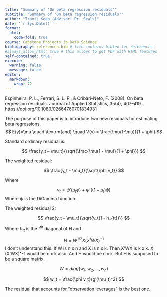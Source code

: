 ```yaml
---
title: "Summary of 'On beta regression residuals'"
subtitle: "Summary of 'On beta regression residuals'"
author: "Travis Keep (Advisor: Dr. Seals)"
date: '`r Sys.Date()`'
format:
  html:
    code-fold: true
course: Capstone Projects in Data Science
bibliography: references.bib # file contains bibtex for references
#always_allow_html: true # this allows to get PDF with HTML features
self-contained: true
execute: 
  warning: false
  message: false
editor: 
  markdown: 
    wrap: 72
---
```


Espinheira, P. L., Ferrari, S. L. P., & Cribari-Neto, F. (2008). On beta regression residuals. Journal of Applied Statistics, 35(4), 407–419. https://doi.org/10.1080/02664760701834931

The purpose of this paper is to introduce two new residuals for estimating beta regressions. 
$$
E(y)=\mu \quad \textrm{and} \quad V(y) = \frac{\mu(1-\mu)}{1 + \phi}
$$

Standard ordinary residual is:

$$
\frac{y_t – \mu_t}{\sqrt{\frac{\mu(1 - \mu)}{1 + \phi}}}
$$

The weighted residual:

$$
\frac{y_t - \mu_t}{\sqrt{\phi v_t}}
$$

Where 

$$
v_t = \psi'(\mu_t \phi) + \psi’((1-\mu_t)\phi)
$$
Where $\psi$ is the DiGamma function.

The weighted residual 2:

$$
\frac{y_t – \mu_t}{\sqrt{v_t(1 - h_{tt})}}
$$

Where $h_{tt}$ is the $t^{th}$ diagonal of H and

$$
H = W^{1/2} X (X^t WX)^{-1}
$$
I don’t understand this. If W is n x n and X is n x k. Then X’WX is k x k.  X (X’WX)^-1 would be n x k also. And H would be n x k. But H is supposed to be a square matrix.

$$
W = diag(w_1, w_2, \dots, w_n)
$$

$$
w_t = \frac{\phi v_t}{g’(\mu_t)^2}
$$


The residual that accounts for “observation leverages” is the best one.
